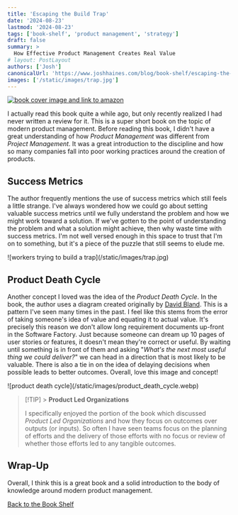 ```yaml
---
title: 'Escaping the Build Trap'
date: '2024-08-23'
lastmod: '2024-08-23'
tags: ['book-shelf', 'product management', 'strategy']
draft: false
summary: >
  How Effective Product Management Creates Real Value
# layout: PostLayout
authors: ['Josh']
canonicalUrl: 'https://www.joshhaines.com/blog/book-shelf/escaping-the-build-trap'
images: ['/static/images/trap.jpg']
---
```


<div className="mx-auto w-1/3">
  <a href="https://www.amazon.com/Escaping-Build-Trap-Effective-Management/dp/149197379X">
    <img
      alt="book cover image and link to amazon"
      src="https://a.media-amazon.com/images/I/41dFLER4cuL._SY445_SX342_.jpg"
    />
  </a>
</div>

I actually read this book quite a while ago, but only recently realized I had never written a review for it. This is a super short book on the topic of modern product management. Before reading this book, I didn't have a great
understanding of how _Product Management_ was different from _Project Management_. It was a great introduction to the discipline and how so many companies fall into poor working practices around the creation of products.

## Success Metrics

The author frequently mentions the use of success metrics which still feels a little strange. I've always wondered how we could go about setting valuable success metrics until we fully understand the problem and how we might work
toward a solution. If we've gotten to the point of understanding the problem and what a solution might achieve, then why waste time with success metrics. I'm not well versed enough in this space to trust that I'm on to something, but
it's a piece of the puzzle that still seems to elude me.

<div className="-mx-2 flex flex-wrap justify-center overflow-hidden xl:-mx-2">
  <div className="my-1 w-full overflow-hidden px-2 xl:my-1 xl:w-3/4 xl:px-2">
    ![workers trying to build a trap](/static/images/trap.jpg)
  </div>
</div>

## Product Death Cycle

Another concept I loved was the idea of the _Product Death Cycle_. In the book, the author uses a diagram created originally by [David Bland](https://x.com/davidjbland/status/467096015318036480). This is a pattern I've seen many times
in the past. I feel like this stems from the error of taking someone's idea of value and equating it to actual value. It's precisely this reason we don't allow long requirement documents up-front in the Software Factory. Just
because someone can dream up 10 pages of user stories or features, it doesn't mean they're correct or useful. By waiting until something is in front of them and asking "_What's the next most useful thing we could deliver?_"
we can head in a direction that is most likely to be valuable. There is also a tie in on the idea of delaying decisions when possible leads to better outcomes. Overall, love this image and concept!

<div className="-mx-2 flex flex-wrap justify-center overflow-hidden xl:-mx-2">
  <div className="my-1 w-full overflow-hidden px-2 xl:my-1 xl:w-3/4 xl:px-2">
    ![product death cycle](/static/images/product_death_cycle.webp)
  </div>
</div>

> [!TIP] > **Product Led Organizations**
>
> I specifically enjoyed the portion of the book which discussed _Product Led Organizations_ and how they focus on outcomes over outputs (or inputs). So often I have seen teams focus on the planning of efforts and the delivery of those
> efforts with no focus or review of whether those efforts led to any tangible outcomes.

## Wrap-Up

Overall, I think this is a great book and a solid introduction to the body of knowledge around modern product management.

[Back to the Book Shelf](/blog/book-shelf)
